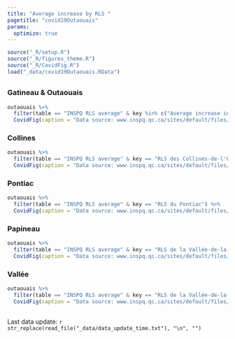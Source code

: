 ```yaml
---
title: "Average increase by RLS "
pagetitle: "covid19Outaouais"
params: 
  optimize: true
---
```


```r
source("_R/setup.R")
source("_R/figures_theme.R")
source("_R/CovidFig.R")
load("_data/covid19Outaouais.RData")
```

## {.tabset .tabset-fade .tabset-pills}

### Gatineau & Outaouais
```r
outaouais %>% 
  filter(table == "INSPQ RLS average" & key %in% c("Average increase in cases per day", "RLS de Grande-Rivière - Hull - Gatineau")) %>% 
  CovidFig(caption = "Data source: www.inspq.qc.ca/sites/default/files/covid/donnees/tableau-rls-new.csv")
```

### Collines
```r
outaouais %>% 
  filter(table == "INSPQ RLS average" & key == "RLS des Collines-de-l'Outaouais") %>% 
  CovidFig(caption = "Data source: www.inspq.qc.ca/sites/default/files/covid/donnees/tableau-rls-new.csv")
```

### Pontiac
```r
outaouais %>% 
  filter(table == "INSPQ RLS average" & key == "RLS du Pontiac") %>% 
  CovidFig(caption = "Data source: www.inspq.qc.ca/sites/default/files/covid/donnees/tableau-rls-new.csv")
```

### Papineau
```r
outaouais %>% 
  filter(table == "INSPQ RLS average" & key == "RLS de la Vallée-de-la-Lièvre et de la Petite Nation") %>% 
  CovidFig(caption = "Data source: www.inspq.qc.ca/sites/default/files/covid/donnees/tableau-rls-new.csv")
```

### Vallée
```r
outaouais %>% 
  filter(table == "INSPQ RLS average" & key == "RLS de la Vallée-de-la-Gatineau") %>% 
  CovidFig(caption = "Data source: www.inspq.qc.ca/sites/default/files/covid/donnees/tableau-rls-new.csv")
```

##

Last data update: `r str_replace(read_file("_data/data_update_time.txt"), "\n", "")`
